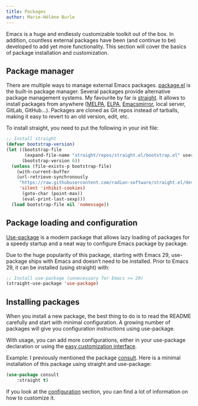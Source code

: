 ```yaml
---
title: Packages
author: Marie-Hélène Burle
---
```


:::{.def}

Emacs is a huge and endlessly customizable toolkit out of the box. In addition, countless external packages have been (and continue to be) developed to add yet more functionality. This section will cover the basics of package installation and customization.

:::

## Package manager

There are multiple ways to manage external Emacs packages. [package.el](https://github.com/emacs-mirror/emacs/blob/master/lisp/emacs-lisp/package.el) is the built-in package manager. Several packages provide alternative package management systems. My favourite by far is [straight](https://github.com/radian-software/straight.el). It allows to install packages from anywhere ([MELPA](https://melpa.org/#/), [ELPA](https://elpa.gnu.org/), [Emacsmirror](https://emacsmirror.net/), local server, GitLab, GitHub...). Packages are cloned as Git repos instead of tarballs, making it easy to revert to an old version, edit, etc.

To install straight, you need to put the following in your init file:

```.lisp
;; Install straight
(defvar bootstrap-version)
(let ((bootstrap-file
       (expand-file-name "straight/repos/straight.el/bootstrap.el" user-emacs-directory))
      (bootstrap-version 6))
  (unless (file-exists-p bootstrap-file)
    (with-current-buffer
    (url-retrieve-synchronously
     "https://raw.githubusercontent.com/radian-software/straight.el/develop/install.el"
     'silent 'inhibit-cookies)
      (goto-char (point-max))
      (eval-print-last-sexp)))
  (load bootstrap-file nil 'nomessage))
```

## Package loading and configuration

[Use-package](https://github.com/jwiegley/use-package) is a modern package that allows lazy loading of packages for a speedy startup and a neat way to configure Emacs package by package.

Due to the huge popularity of this package, starting with Emacs 29, use-package ships with Emacs and doesn't need to be installed. Prior to Emacs 29, it can be installed (using straight) with:

```.lisp
;; Install use-package (unnecessary for Emacs >= 29)
(straight-use-package 'use-package)
```

## Installing packages

When you install a new package, the best thing to do is to read the README carefully and start with minimal configuration. A growing number of packages will give you configuration instructions using use-package.

With usage, you can add more configurations, either in your use-package declaration or using the [easy customization interface](intro_customize.qmd#easy-customization-interface).

:::{.example}

Example: I previously mentioned the package [consult](https://github.com/minad/consult). Here is a minimal installation of this package using straight and use-package:

:::

```.lisp
(use-package consult
	:straight t)
```

If you look at the [configuration](https://github.com/minad/consult?tab=readme-ov-file#configuration) section, you can find a lot of information on how to customize it.

